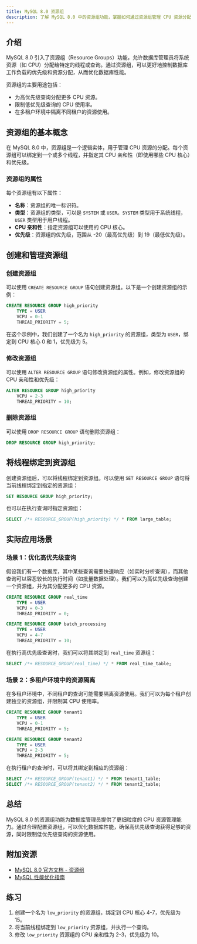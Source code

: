 ```yaml
---
title: MySQL 8.0 资源组
description: 了解 MySQL 8.0 中的资源组功能，掌握如何通过资源组管理 CPU 资源分配，优化数据库性能。
---
```


## 介绍

MySQL 8.0 引入了资源组（Resource Groups）功能，允许数据库管理员将系统资源（如 CPU）分配给特定的线程或查询。通过资源组，可以更好地控制数据库工作负载的优先级和资源分配，从而优化数据库性能。

资源组的主要用途包括：
- 为高优先级查询分配更多 CPU 资源。
- 限制低优先级查询的 CPU 使用率。
- 在多租户环境中隔离不同租户的资源使用。

## 资源组的基本概念

在 MySQL 8.0 中，资源组是一个逻辑实体，用于管理 CPU 资源的分配。每个资源组可以绑定到一个或多个线程，并指定其 CPU 亲和性（即使用哪些 CPU 核心）和优先级。

### 资源组的属性

每个资源组有以下属性：
- **名称**：资源组的唯一标识符。
- **类型**：资源组的类型，可以是 `SYSTEM` 或 `USER`。`SYSTEM` 类型用于系统线程，`USER` 类型用于用户线程。
- **CPU 亲和性**：指定资源组可以使用的 CPU 核心。
- **优先级**：资源组的优先级，范围从 -20（最高优先级）到 19（最低优先级）。

## 创建和管理资源组

### 创建资源组

可以使用 `CREATE RESOURCE GROUP` 语句创建资源组。以下是一个创建资源组的示例：

```sql
CREATE RESOURCE GROUP high_priority
    TYPE = USER
    VCPU = 0-1
    THREAD_PRIORITY = 5;
```

在这个示例中，我们创建了一个名为 `high_priority` 的资源组，类型为 `USER`，绑定到 CPU 核心 0 和 1，优先级为 5。

### 修改资源组

可以使用 `ALTER RESOURCE GROUP` 语句修改资源组的属性。例如，修改资源组的 CPU 亲和性和优先级：

```sql
ALTER RESOURCE GROUP high_priority
    VCPU = 2-3
    THREAD_PRIORITY = 10;
```

### 删除资源组

可以使用 `DROP RESOURCE GROUP` 语句删除资源组：

```sql
DROP RESOURCE GROUP high_priority;
```

## 将线程绑定到资源组

创建资源组后，可以将线程绑定到资源组。可以使用 `SET RESOURCE GROUP` 语句将当前线程绑定到指定的资源组：

```sql
SET RESOURCE GROUP high_priority;
```

也可以在执行查询时指定资源组：

```sql
SELECT /*+ RESOURCE_GROUP(high_priority) */ * FROM large_table;
```

## 实际应用场景

### 场景 1：优化高优先级查询

假设我们有一个数据库，其中某些查询需要快速响应（如实时分析查询），而其他查询可以容忍较长的执行时间（如批量数据处理）。我们可以为高优先级查询创建一个资源组，并为其分配更多的 CPU 资源。

```sql
CREATE RESOURCE GROUP real_time
    TYPE = USER
    VCPU = 0-3
    THREAD_PRIORITY = 0;

CREATE RESOURCE GROUP batch_processing
    TYPE = USER
    VCPU = 4-7
    THREAD_PRIORITY = 10;
```

在执行高优先级查询时，我们可以将其绑定到 `real_time` 资源组：

```sql
SELECT /*+ RESOURCE_GROUP(real_time) */ * FROM real_time_table;
```

### 场景 2：多租户环境中的资源隔离

在多租户环境中，不同租户的查询可能需要隔离资源使用。我们可以为每个租户创建独立的资源组，并限制其 CPU 使用率。

```sql
CREATE RESOURCE GROUP tenant1
    TYPE = USER
    VCPU = 0-1
    THREAD_PRIORITY = 5;

CREATE RESOURCE GROUP tenant2
    TYPE = USER
    VCPU = 2-3
    THREAD_PRIORITY = 5;
```

在执行租户的查询时，可以将其绑定到相应的资源组：

```sql
SELECT /*+ RESOURCE_GROUP(tenant1) */ * FROM tenant1_table;
SELECT /*+ RESOURCE_GROUP(tenant2) */ * FROM tenant2_table;
```

## 总结

MySQL 8.0 的资源组功能为数据库管理员提供了更细粒度的 CPU 资源管理能力。通过合理配置资源组，可以优化数据库性能，确保高优先级查询获得足够的资源，同时限制低优先级查询的资源使用。

## 附加资源

- [MySQL 8.0 官方文档 - 资源组](https://dev.mysql.com/doc/refman/8.0/en/resource-groups.html)
- [MySQL 性能优化指南](https://dev.mysql.com/doc/refman/8.0/en/optimization.html)

## 练习

1. 创建一个名为 `low_priority` 的资源组，绑定到 CPU 核心 4-7，优先级为 15。
2. 将当前线程绑定到 `low_priority` 资源组，并执行一个查询。
3. 修改 `low_priority` 资源组的 CPU 亲和性为 2-3，优先级为 10。
